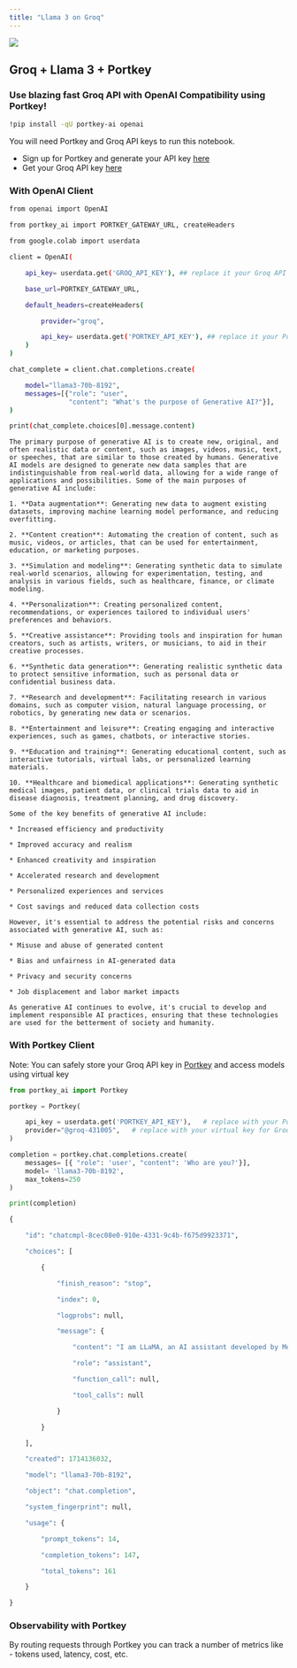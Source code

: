 ```yaml
---
title: "Llama 3 on Groq"
---
```



[![](/images/guides/colab-badge.svg)](https://colab.research.google.com/drive/1XNGpOKhSsosWhDeaAdGds0E8pISILdry?usp=sharing)
## Groq + Llama 3 + Portkey

### Use blazing fast Groq API with OpenAI Compatibility using Portkey!



```sh
!pip install -qU portkey-ai openai
```

You will need Portkey and Groq API keys to run this notebook.

* Sign up for Portkey and generate your API key [here](https://app.portkey.ai/)
* Get your Groq API key [here](https://api.together.xyz/settings/api-keys)

### With OpenAI Client

```sh
from openai import OpenAI

from portkey_ai import PORTKEY_GATEWAY_URL, createHeaders

from google.colab import userdata

client = OpenAI(

    api_key= userdata.get('GROQ_API_KEY'), ## replace it your Groq API key

    base_url=PORTKEY_GATEWAY_URL,

    default_headers=createHeaders(

        provider="groq",

        api_key= userdata.get('PORTKEY_API_KEY'), ## replace it your Portkey API key
    )
)

chat_complete = client.chat.completions.create(

    model="llama3-70b-8192",
    messages=[{"role": "user",
               "content": "What's the purpose of Generative AI?"}],
)

print(chat_complete.choices[0].message.content)
```

```
The primary purpose of generative AI is to create new, original, and often realistic data or content, such as images, videos, music, text, or speeches, that are similar to those created by humans. Generative AI models are designed to generate new data samples that are indistinguishable from real-world data, allowing for a wide range of applications and possibilities. Some of the main purposes of generative AI include:

1. **Data augmentation**: Generating new data to augment existing datasets, improving machine learning model performance, and reducing overfitting.

2. **Content creation**: Automating the creation of content, such as music, videos, or articles, that can be used for entertainment, education, or marketing purposes.

3. **Simulation and modeling**: Generating synthetic data to simulate real-world scenarios, allowing for experimentation, testing, and analysis in various fields, such as healthcare, finance, or climate modeling.

4. **Personalization**: Creating personalized content, recommendations, or experiences tailored to individual users' preferences and behaviors.

5. **Creative assistance**: Providing tools and inspiration for human creators, such as artists, writers, or musicians, to aid in their creative processes.

6. **Synthetic data generation**: Generating realistic synthetic data to protect sensitive information, such as personal data or confidential business data.

7. **Research and development**: Facilitating research in various domains, such as computer vision, natural language processing, or robotics, by generating new data or scenarios.

8. **Entertainment and leisure**: Creating engaging and interactive experiences, such as games, chatbots, or interactive stories.

9. **Education and training**: Generating educational content, such as interactive tutorials, virtual labs, or personalized learning materials.

10. **Healthcare and biomedical applications**: Generating synthetic medical images, patient data, or clinical trials data to aid in disease diagnosis, treatment planning, and drug discovery.

Some of the key benefits of generative AI include:

* Increased efficiency and productivity

* Improved accuracy and realism

* Enhanced creativity and inspiration

* Accelerated research and development

* Personalized experiences and services

* Cost savings and reduced data collection costs

However, it's essential to address the potential risks and concerns associated with generative AI, such as:

* Misuse and abuse of generated content

* Bias and unfairness in AI-generated data

* Privacy and security concerns

* Job displacement and labor market impacts

As generative AI continues to evolve, it's crucial to develop and implement responsible AI practices, ensuring that these technologies are used for the betterment of society and humanity.
```

### With Portkey Client

Note: You can safely store your Groq API key in [Portkey](https://app.portkey.ai/) and access models using virtual key

```py
from portkey_ai import Portkey

portkey = Portkey(

    api_key = userdata.get('PORTKEY_API_KEY'),   # replace with your Portkey API key
    provider="@groq-431005",   # replace with your virtual key for Groq AI
)
```
```py
completion = portkey.chat.completions.create(
    messages= [{ "role": 'user', "content": 'Who are you?'}],
    model= 'llama3-70b-8192',
    max_tokens=250
)

print(completion)
```
```py
{

    "id": "chatcmpl-8cec08e0-910e-4331-9c4b-f675d9923371",

    "choices": [

        {

            "finish_reason": "stop",

            "index": 0,

            "logprobs": null,

            "message": {

                "content": "I am LLaMA, an AI assistant developed by Meta AI that can understand and respond to human input in a conversational manner. I'm not a human, but a computer program designed to simulate conversation and answer questions to the best of my knowledge. I can discuss a wide range of topics, from science and history to entertainment and culture. I can even generate creative content, such as stories or poems.\n\nMy primary function is to assist and provide helpful responses to your queries. I'm constantly learning and improving my responses based on the interactions I have with users like you, so please bear with me if I make any mistakes.\n\nFeel free to ask me anything, and I'll do my best to provide a helpful and accurate response!",

                "role": "assistant",

                "function_call": null,

                "tool_calls": null

            }

        }

    ],

    "created": 1714136032,

    "model": "llama3-70b-8192",

    "object": "chat.completion",

    "system_fingerprint": null,

    "usage": {

        "prompt_tokens": 14,

        "completion_tokens": 147,

        "total_tokens": 161

    }

}
```

### Observability with Portkey

By routing requests through Portkey you can track a number of metrics like - tokens used, latency, cost, etc.
